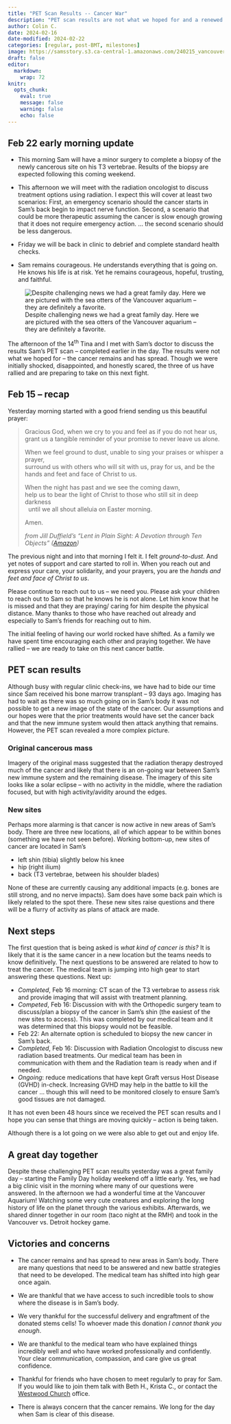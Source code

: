 ```yaml
---
title: "PET Scan Results -- Cancer War"
description: "PET scan results are not what we hoped for and a renewed war on the cancer will begin."
author: Colin C.
date: 2024-02-16
date-modified: 2024-02-22
categories: [regular, post-BMT, milestones]
image: https://samsstory.s3.ca-central-1.amazonaws.com/240215_vancouver-aquarium-family.jpg
draft: false
editor: 
  markdown: 
    wrap: 72
knitr: 
  opts_chunk: 
    eval: true
    message: false
    warning: false
    echo: false
---
```


::: {.callout-note icon="false"}
## Feb 22 early morning update
- This morning Sam will have a minor surgery to complete a biopsy of the newly cancerous site on his T3 vertebrae. Results of the biopsy are expected following this coming weekend.
- This afternoon we will meet with the radiation oncologist to discuss treatment options using radiation. I expect this will cover at least two scenarios: First, an emergency scenario should the cancer starts in Sam's back begin to impact nerve function. Second, a scenario that could be more therapeutic assuming the cancer is slow enough growing that it does not require emergency action. … the second scenario should be less dangerous. 
- Friday we will be back in clinic to debrief and complete standard health checks.

- Sam remains courageous. He understands everything that is going on. He knows his life is at risk. Yet he remains courageous, hopeful, trusting, and faithful.

:::




![Despite challenging news we had a great family day. Here we are
pictured with the sea otters of the Vancouver aquarium – they are
definitely a
favorite.](https://samsstory.s3.ca-central-1.amazonaws.com/240215_vancouver-aquarium-family.jpg)

The afternoon of the 14^th^ Tina and I met with Sam's doctor to discuss
the results Sam's PET scan – completed earlier in the day. The results
were not what we hoped for – the cancer remains and has spread. Though
we were initially shocked, disappointed, and honestly scared, the three
of us have rallied and are preparing to take on this next fight.

## Feb 15 – recap

Yesterday morning started with a good friend sending us this beautiful
prayer:

> Gracious God, when we cry to you and feel as if you do not hear us,\
> grant us a tangible reminder of your promise to never leave us alone.
>
> When we feel ground to dust, unable to sing your praises or whisper a
> prayer,\
> surround us with others who will sit with us, pray for us, and be the
> hands and feet and face of Christ to us.
>
> When the night has past and we see the coming dawn,\
> help us to bear the light of Christ to those who still sit in deep
> darkness\
>   until we all shout alleluia on Easter morning.
>
> Amen.
>
> *from Jill Duffield's "Lent in Plain Sight: A Devotion through Ten
> Objects"
> ([Amazon](https://www.amazon.ca/gp/product/0664265464/ref=ppx_yo_dt_b_asin_title_o00_s00?ie=UTF8&psc=1))*

The previous night and into that morning I felt it. I felt
*ground-to-dust*. And yet notes of support and care started to roll in.
When you reach out and express your care, your solidarity, and your
prayers, you are the *hands and feet and face of Christ to us*.

Please continue to reach out to us – we need you. Please ask your
children to reach out to Sam so that he knows he is not alone. Let him
know that he is missed and that they are praying/ caring for him despite
the physical distance. Many thanks to those who have reached out already
and especially to Sam's friends for reaching out to him.

The initial feeling of having our world rocked have shifted. As a family
we have spent time encouraging each other and praying together. We have
rallied – we are ready to take on this next cancer battle.

## PET scan results

Although busy with regular clinic check-ins, we have had to bide our
time since Sam received his bone marrow transplant – 93 days ago.
Imaging has had to wait as there was so much going on in Sam's body it
was not possible to get a new image of the state of the cancer. Our
assumptions and our hopes were that the prior treatments would have set
the cancer back and that the new immune system would then attack
anything that remains. However, the PET scan revealed a more complex
picture.

### Original cancerous mass

Imagery of the original mass suggested that the radiation therapy
destroyed much of the cancer and likely that there is an on-going war
between Sam's new immune system and the remaining disease. The imagery
of this site looks like a solar eclipse -- with no activity in the
middle, where the radiation focused, but with high activity/avidity
around the edges.

### New sites

Perhaps more alarming is that cancer is now active in new areas of Sam's
body. There are three new locations, all of which appear to be within
bones (something we have not seen before). Working bottom-up, new sites
of cancer are located in Sam's

-   left shin (tibia) slightly below his knee
-   hip (right ilium)
-   back (T3 vertebrae, between his shoulder blades)

None of these are currently causing any additional impacts (e.g. bones
are still strong, and no nerve impacts). Sam does have some back pain
which is likely related to the spot there. These new sites raise
questions and there will be a flurry of activity as plans of attack are
made.

## Next steps

The first question that is being asked is *what kind of cancer is this?*
It is likely that it is the same cancer in a new location but the teams
needs to know definitively. The next questions to be answered are
related to how to treat the cancer. The medical team is jumping into
high gear to start answering these questions. Next up:

-   *Completed*, Feb 16 morning: CT scan of the T3 vertebrae to assess
    risk and provide imaging that will assist with treatment planning.
-   *Competed*, Feb 16: Discussion with with the Orthopedic surgery team
    to discuss/plan a biopsy of the cancer in Sam's shin (the easiest of
    the new sites to access). This was completed by our medical team and
    it was determined that this biopsy would not be feasible.
-   Feb 22: An alternate option is scheduled to biopsy the new cancer in
    Sam's back.
-   *Completed*, Feb 16: Discussion with Radiation Oncologist to discuss
    new radiation based treatments. Our medical team has been in
    communication with them and the Radiation team is ready when and if
    needed.
-   *Ongoing*: reduce medications that have kept Graft versus Host
    Disease (GVHD) in-check. Increasing GVHD may help in the battle to
    kill the cancer ... though this will need to be monitored closely to
    ensure Sam's good tissues are not damaged.

It has not even been 48 hours since we received the PET scan results and
I hope you can sense that things are moving quickly – action is being
taken.

Although there is a lot going on we were also able to get out and enjoy
life.

## A great day together

Despite these challenging PET scan results yesterday was a great family
day – starting the Family Day holiday weekend off a little early. Yes,
we had a big clinic visit in the morning where many of our questions
were answered. In the afternoon we had a wonderful time at the Vancouver
Aquarium! Watching some very cute creatures and exploring the long
history of life on the planet through the various exhibits. Afterwards,
we shared dinner together in our room (taco night at the RMH) and took
in the Vancouver vs. Detroit hockey game.

## Victories and concerns

-   The cancer remains and has spread to new areas in Sam's body. There
    are many questions that need to be answered and new battle
    strategies that need to be developed. The medical team has shifted
    into high gear once again.

-   We are thankful that we have access to such incredible tools to show
    where the disease is in Sam's body.

-   We very thankful for the successful delivery and engraftment of the
    donated stems cells! To whoever made this donation *I cannot thank
    you enough*.

-   We are thankful to the medical team who have explained things
    incredibly well and who have worked professionally and confidently.
    Your clear communication, compassion, and care give us great
    confidence.

-   Thankful for friends who have chosen to meet regularly to pray for
    Sam. If you would like to join them talk with Beth H., Krista C., or
    contact the [Westwood Church](https://westwoodchurch.bc.ca) office.

-   There is always concern that the cancer remains. We long for the day
    when Sam is clear of this disease.